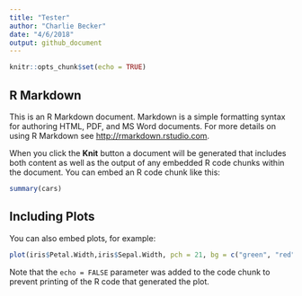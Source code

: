```yaml
---
title: "Tester"
author: "Charlie Becker"
date: "4/6/2018"
output: github_document
---
```


```r
knitr::opts_chunk$set(echo = TRUE)
```

## R Markdown

This is an R Markdown document. Markdown is a simple formatting syntax for authoring HTML, PDF, and MS Word documents. For more details on using R Markdown see <http://rmarkdown.rstudio.com>.

When you click the **Knit** button a document will be generated that includes both content as well as the output of any embedded R code chunks within the document. You can embed an R code chunk like this:

```r
summary(cars)
```

## Including Plots

You can also embed plots, for example:

```r
plot(iris$Petal.Width,iris$Sepal.Width, pch = 21, bg = c("green", "red", "blue")[unclass(iris$Species)])

```

Note that the `echo = FALSE` parameter was added to the code chunk to prevent printing of the R code that generated the plot.
